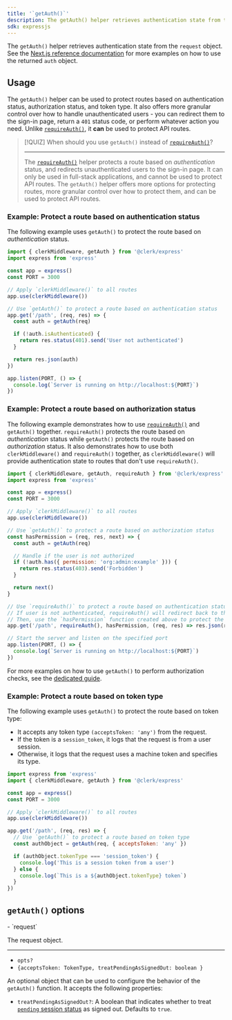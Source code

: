 ```yaml
---
title: '`getAuth()`'
description: The getAuth() helper retrieves authentication state from the request object.
sdk: expressjs
---
```


The `getAuth()` helper retrieves authentication state from the `request` object. See the [Next.js reference documentation](/docs/reference/nextjs/pages-router/get-auth) for more examples on how to use the returned `auth` object.

## Usage

The `getAuth()` helper can be used to protect routes based on authentication status, authorization status, and token type. It also offers more granular control over how to handle unauthenticated users - you can redirect them to the sign-in page, return a `401` status code, or perform whatever action you need. Unlike [`requireAuth()`](/docs/reference/express/require-auth), it **can** be used to protect API routes.

> [!QUIZ]
> When should you use `getAuth()` instead of [`requireAuth()`](/docs/reference/express/require-auth)?
>
> ---
>
> The [`requireAuth()`](/docs/reference/express/require-auth) helper protects a route based on _authentication_ status, and redirects unauthenticated users to the sign-in page. It can only be used in full-stack applications, and cannot be used to protect API routes. The `getAuth()` helper offers more options for protecting routes, more granular control over how to protect them, and can be used to protect API routes.

### Example: Protect a route based on authentication status

The following example uses `getAuth()` to protect the route based on _authentication_ status.

```js
import { clerkMiddleware, getAuth } from '@clerk/express'
import express from 'express'

const app = express()
const PORT = 3000

// Apply `clerkMiddleware()` to all routes
app.use(clerkMiddleware())

// Use `getAuth()` to protect a route based on authentication status
app.get('/path', (req, res) => {
  const auth = getAuth(req)

  if (!auth.isAuthenticated) {
    return res.status(401).send('User not authenticated')
  }

  return res.json(auth)
})

app.listen(PORT, () => {
  console.log(`Server is running on http://localhost:${PORT}`)
})
```

### Example: Protect a route based on authorization status

The following example demonstrates how to use [`requireAuth()`](/docs/reference/express/require-auth) and `getAuth()` together. `requireAuth()` protects the route based on _authentication_ status while `getAuth()` protects the route based on _authorization_ status. It also demonstrates how to use both `clerkMiddleware()` and `requireAuth()` together, as `clerkMiddleware()` will provide authentication state to routes that don't use `requireAuth()`.

```js
import { clerkMiddleware, getAuth, requireAuth } from '@clerk/express'
import express from 'express'

const app = express()
const PORT = 3000

// Apply `clerkMiddleware()` to all routes
app.use(clerkMiddleware())

// Use `getAuth()` to protect a route based on authorization status
const hasPermission = (req, res, next) => {
  const auth = getAuth(req)

  // Handle if the user is not authorized
  if (!auth.has({ permission: 'org:admin:example' })) {
    return res.status(403).send('Forbidden')
  }

  return next()
}

// Use `requireAuth()` to protect a route based on authentication status
// If user is not authenticated, requireAuth() will redirect back to the homepage
// Then, use the `hasPermission` function created above to protect the route based on authorization status
app.get('/path', requireAuth(), hasPermission, (req, res) => res.json(req.auth))

// Start the server and listen on the specified port
app.listen(PORT, () => {
  console.log(`Server is running on http://localhost:${PORT}`)
})
```

For more examples on how to use `getAuth()` to perform authorization checks, see the [dedicated guide](/docs/guides/secure/authorization-checks).

### Example: Protect a route based on token type

The following example uses `getAuth()` to protect the route based on token type:

- It accepts any token type `(acceptsToken: 'any')` from the request.
- If the token is a `session_token`, it logs that the request is from a user session.
- Otherwise, it logs that the request uses a machine token and specifies its type.

```js
import express from 'express'
import { clerkMiddleware, getAuth } from '@clerk/express'

const app = express()
const PORT = 3000

// Apply `clerkMiddleware()` to all routes
app.use(clerkMiddleware())

app.get('/path', (req, res) => {
  // Use `getAuth()` to protect a route based on token type
  const authObject = getAuth(req, { acceptsToken: 'any' })

  if (authObject.tokenType === 'session_token') {
    console.log('This is a session token from a user')
  } else {
    console.log(`This is a ${authObject.tokenType} token`)
  }
})
```

## `getAuth()` options

<Properties>
  - `request`

  The request object.

  ---

  - `opts?`
  - `{acceptsToken: TokenType, treatPendingAsSignedOut: boolean }`

  An optional object that can be used to configure the behavior of the `getAuth()` function. It accepts the following properties:

  <Include src="_partials/machine-auth/accepts-token-explanation" />

  - `treatPendingAsSignedOut?`: A boolean that indicates whether to treat [`pending` session status](/docs/reference/javascript/types/session-status#properties) as signed out. Defaults to `true`.
</Properties>

